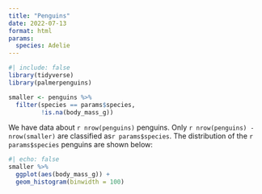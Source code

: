 ```yaml
---
title: "Penguins"
date: 2022-07-13
format: html
params:
  species: Adelie
---
```



```r
#| include: false
library(tidyverse)
library(palmerpenguins)

smaller <- penguins %>% 
  filter(species == params$species, 
         !is.na(body_mass_g))
```

We have data about `r nrow(penguins)` penguins. Only `r nrow(penguins) - nrow(smaller)` are classified as`r params$species`. 
The distribution of the `r params$species` penguins are shown below:

```r
#| echo: false
smaller %>% 
  ggplot(aes(body_mass_g)) + 
  geom_histogram(binwidth = 100)
```